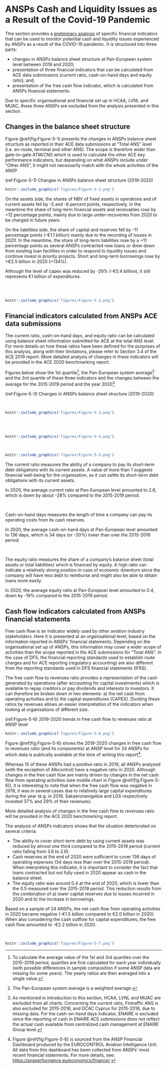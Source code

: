 # ANSPs Cash and Liquidity Issues as a Result of the Covid-19 Pandemic {#covid}

This section provides a [preliminary analysis]{.ul} of specific financial indicators that can be used to monitor potential cash and liquidity issues experienced by ANSPs as a result of the COVID-19 pandemic. It is structured into three parts:

-   changes in ANSPs balance sheet structure at Pan-European system level between 2019 and 2020;
-   presentation of three financial indicators that can be calculated from ACE data submissions (current ratio, cash-on-hand days and equity ratio); and,
-   presentation of the free cash flow indicator, which is calculated from ANSPs financial statements.

Due to specific organisational and financial set up in HCAA, LVNL and MUAC, these three ANSPs are excluded from the analysis presented in this section.

## Changes in the balance sheet structure {#covid_1}

Figure \@ref(fig:Figure-5-1) presents the changes in ANSPs balance sheet structure as reported in their ACE data submissions at "Total ANS" level (i.e. en-route, terminal and other ANS). The scope is therefore wider than gate-to-gate ATM/CNS which is used to calculate the other ACE key performance indicators, but depending on what ANSPs include under "Other ANS", it might not necessarily match with the whole activities of the ANSP.

(ref:Figure-5-1) Changes in ANSPs balance sheet structure (2019-2020)

```r
knitr::include_graphics('figures/Figure-5-1.png')
```

::: {.infobox .blue data-latex=""}
::: {.left data-latex=""}
On the assets side, the shares of NBV of fixed assets in operations and of current assets fell by -5 and -6 percent points, respectively. In the meantime the share of long-term financial assets and receivables rose by +12 percentage points, mainly due to large under-recoveries from 2020 to be charged in future years.

On the liabilities side, the share of capital and reserves fell by -11 percentage points (-€1.1 billion) mainly due to the recording of losses in 2020. In the meantime, the share of long-term liabilities rose by a +11 percentage points as several ANSPs contracted new loans or drew down from existing loan facilities in order to respond to liquidity issues and continue invest in priority projects. Short and long-term borrowings rose by +€2.5 billion in 2020 (+134%).

Although the level of capex was reduced by -26% (-€0.4 billion), it still represents €1 billion of expenditures.
:::

::: {.right data-latex=""}
<br><br>

```r
knitr::include_graphics('figures/Figure-5-2.png')
```
:::
:::

## Financial indicators calculated from ANSPs ACE data submissions {#covid_2}

The current ratio, cash-on-hand days, and equity ratio can be calculated using balance sheet information submitted for ACE at the total ANS level. For more details on how these ratios have been defined for the purposes of this analysis, along with their limitations, please refer to Section 3.4 of the ACE 2019 report. More detailed analysis of changes in these indicators will be provided in the ACE 2020 benchmarking report.

Figures below show the 1st quartile[^ansps-cash-and-liquidity-issues-as-a-result-of-the-covid-19-pandemic-1], the Pan-European system average[^ansps-cash-and-liquidity-issues-as-a-result-of-the-covid-19-pandemic-2] and the 3rd quartile of these three indicators and the changes between the average for the 2015-2019 period and the year 2020[^ansps-cash-and-liquidity-issues-as-a-result-of-the-covid-19-pandemic-3].

[^ansps-cash-and-liquidity-issues-as-a-result-of-the-covid-19-pandemic-1]: To calculate the average value of the 1st and 3rd quartiles over the 2015-2019 period, quartiles are first calculated for each year individually (with possible differences in sample composition if some ANSP data are missing for some years). The yearly ratios are then averaged into a single value.

[^ansps-cash-and-liquidity-issues-as-a-result-of-the-covid-19-pandemic-2]: The Pan-European system average is a weighted average.

[^ansps-cash-and-liquidity-issues-as-a-result-of-the-covid-19-pandemic-3]: As mentioned in introduction to this section, HCAA, LVNL and MUAC are excluded from all charts. Concerning the current ratio, Fintraffic ANS is also excluded for 2015-2016, and DCAC Cyprus for 2015-2018, due to missing data. For the cash-on-hand days indicator, ENAIRE is excluded since the reporting of cash in ENAIRE ACE submissions does not reflect the actual cash available from centralized cash management at ENAIRE Group level.

::: {.infobox .blank data-latex=""}
::: {.left-narrow data-latex=""}
(ref:Figure-5-3) Changes in ANSPs balance sheet structure (2019-2020)

<br>

```r
knitr::include_graphics('figures/Figure-5-3.png')
```

<br><br>

```r
knitr::include_graphics('figures/Figure-5-4.png')
```

<br>

```r
knitr::include_graphics('figures/Figure-5-5.png')
```
:::

::: {.right-wide data-latex=""}
The current ratio measures the ability of a company to pay its short-term debt obligations with its current assets. A value of more than 1 suggests financial well-being for the organisation, as it can settle its short-term debt obligations with its current assets.

In 2020, the average current ratio at Pan-European level amounted to 2.6, which is down by about -28% compared to the 2015-2019 period.

<br>

Cash-on-hand days measures the length of time a company can pay its operating costs from its cash reserves.

In 2020, the average cash-on-hand days at Pan-European level amounted to 136 days, which is 34 days (or -20%) lower than over the 2015-2019 period.

<br>

The equity ratio measures the share of a company's balance sheet (total assets or total liabilities) which is financed by equity. A high ratio can indicate a relatively strong position in case of economic downturn since the company will have less debt to reimburse and might also be able to obtain loans more easily.

In 2020, the average equity ratio at Pan-European level amounted to 0.4, down by -19% compared to the 2015-2019 period.
:::
:::

## Cash flow indicators calculated from ANSPs financial statements {#covid_3}

Free cash flow is an indicator widely used by other aviation industry stakeholders. Here it is presented at an organisational level, based on the information reported in ANSPs' financial statements. Depending on the organisational set up of ANSPs, this information may cover a wider scope of activities than the scope reported in the ACE submissions for "Total ANS". In the case of DFS, the financial reporting standards used to establish route charges and for ACE reporting (regulatory accounting) are also different from the reporting standards used in DFS financial statements (IFRS).

The free cash flow to revenues ratio provides a representation of the cash generated by operations (after accounting for capital investments) which is available to repay creditors or pay dividends and interests to investors. It can therefore be broken down in two elements: a) the net cash from operating activities and b) the capital expenditures (CAPEX). Dividing these ratios by revenues allows an easier interpretation of the indicators when looking at organisations of different size.

(ref:Figure-5-6) 2019-2020 trends in free cash flow to revenues ratio at ANSP level

```r
knitr::include_graphics('figures/Figure-5-6.png')
```

Figure \@ref(fig:Figure-5-6) shows the 2019-2020 changes in free cash flow to revenues ratio (and its components) at ANSP level for 24 ANSPs for which data is publically available at the time of writing this report[^ansps-cash-and-liquidity-issues-as-a-result-of-the-covid-19-pandemic-4].

[^ansps-cash-and-liquidity-issues-as-a-result-of-the-covid-19-pandemic-4]: Figure \@ref(fig:Figure-5-6) is sourced from the ANSP Financial Dashboard produced by the EUROCONTROL Aviation Intelligence Unit. All data from this dashboard has been collected from ANSPs' most recent financial statements. For more details, see: <https://ansperformance.eu/economics/finance/>.

Whereas 15 of these ANSPs had a positive ratio in 2019, all ANSPs analysed (with the exception of Albcontrol) have a negative ratio in 2020. Although changes in the free cash flow are mainly driven by changes in the net cash flow from operating activities (see middle chart in Figure \@ref(fig:Figure-5-6)), it is interesting to note that when the free cash flow was negative in 2019, it was in several cases due to relatively large capital expenditures during the year (e.g. in 2019, Sakaeronavigatsia and LGS respectively invested 37% and 29% of their revenues).

More detailed analysis of changes in the free cash flow to revenues ratio will be provided in the ACE 2020 benchmarking report.

::: {.infobox .blue}
::: {.left}
The analysis of ANSPs indicators shows that the situation deteriorated on several criteria:

-   The ability to cover short-term debt by using current assets was reduced by almost one third compared to the 2015-2019 period (current ratio falling from 3.6 to 2.6).
-   Cash reserves at the end of 2020 were sufficient to cover 136 days of operating expenses (34 days less than over the 2015-2019 period). When interpreting this indicator, it is important to consider the fact that loans contracted but not fully used in 2020 appear as cash in the balance sheet.
-   The equity ratio was around 0.4 at the end of 2020, which is lower than the 0.5 measured over the 2015-2019 period. This reduction results from the combination of a) lower capital reserves due to losses incurred in 2020 and b) the increase in borrowings.

Based on a sample of 24 ANSPs, the net cash flow from operating activities in 2020 became negative (-€1.5 billion compared to €2.0 billion in 2020). When also considering the cash outflow for capital expenditures, the free cash flow amounted to -€2.2 billion in 2020.
:::

::: {.right}
<br>

```r
knitr::include_graphics('figures/Figure-5-7.png')
```
:::
:::
